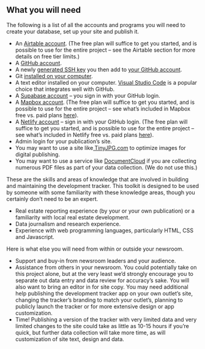 ## What you will need

The following is a list of all the accounts and programs you will need to create your database, set up your site and publish it. 



* An [Airtable account](https://airtable.com/signup). (The free plan will suffice to get you started, and is possible to use for the entire project – see the Airtable section for more details on free tier limits.)
* A [GitHub account](https://github.com/signup).
* A newly [generated SSH key](https://docs.github.com/en/authentication/connecting-to-github-with-ssh/generating-a-new-ssh-key-and-adding-it-to-the-ssh-agent) you then add to [your GitHub account](https://help.github.com/articles/adding-a-new-ssh-key-to-your-github-account).
* Git [installed on your computer](https://github.com/git-guides/install-git). 
* A text editor installed on your computer. [Visual Studio Code](https://code.visualstudio.com/) is a popular choice that integrates well with GitHub.
* A [Supabase account](https://app.supabase.io/) – you sign in with your GitHub login.  
* A [Mapbox account](https://account.mapbox.com/auth/signup/). (The free plan will suffice to get you started, and is possible to use for the entire project – see what’s included in Mapbox free vs. paid plans [here](https://www.mapbox.com/pricing)).
* A [Netlify account](https://app.netlify.com/?_ga=2.114775815.1852513007.1647209877-1609351552.1647209877) – sign in with your GitHub login. (The free plan will suffice to get you started, and is possible to use for the entire project – see what’s included in Netlify free vs. paid plans [here](https://www.netlify.com/pricing/)).
* Admin login for your publication’s site.
* You may want to use a site like[ TinyJPG.com](https://tinyjpg.com/) to optimize images for digital publishing.
* You may want to use a service like [DocumentCloud](https://www.documentcloud.org/home) if you are collecting numerous PDF files as part of your data collection. (We do not use this.)

These are the skills and areas of knowledge that are involved in building and maintaining the development tracker. This toolkit is designed to be used by someone with some familiarity with these knowledge areas, though you certainly don’t need to be an expert. 



* Real estate reporting experience (by your or your own publication) or a familiarity with local real estate development. 
* Data journalism and research experience.
* Experience with web programming languages, particularly HTML, CSS and Javascript.

Here is what else you will need from within or outside your newsroom. 



* Support and buy-in from newsroom leaders and your audience.
* Assistance from others in your newsroom. You could potentially take on this project alone, but at the very least we’d strongly encourage you to separate out data entry and data review for accuracy’s sake. You will also want to bring an editor in for site copy. You may need additional help publishing the development tracker app on your own outlet’s site, changing the tracker’s branding to match your outlet’s, planning to publicly launch the tracker or for more extensive design or app customization.    
* Time! Publishing a version of the tracker with very limited data and very limited changes to the site could take as little as 10-15 hours if you’re quick, but further data collection will take more time, as will customization of site text, design and data. 
<TableOfContents index={2} />
